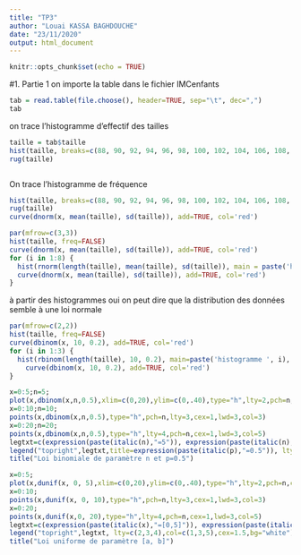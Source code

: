 ```yaml
---
title: "TP3"
author: "Louai KASSA BAGHDOUCHE"
date: "23/11/2020"
output: html_document
---
```


```r
knitr::opts_chunk$set(echo = TRUE)
```

#1. Partie 1 
on importe la table dans le fichier IMCenfants

```r
tab = read.table(file.choose(), header=TRUE, sep="\t", dec=",")
tab
```
on trace l'histogramme d'effectif des tailles
```r
taille = tab$taille
hist(taille, breaks=c(88, 90, 92, 94, 96, 98, 100, 102, 104, 106, 108, 110, 112), freq=TRUE)
rug(taille)



```

On trace l'histogramme de fréquence
```r
hist(taille, breaks=c(88, 90, 92, 94, 96, 98, 100, 102, 104, 106, 108, 110, 112), freq=FALSE)
rug(taille)
curve(dnorm(x, mean(taille), sd(taille)), add=TRUE, col='red')
```

```r
par(mfrow=c(3,3))
hist(taille, freq=FALSE)
curve(dnorm(x, mean(taille), sd(taille)), add=TRUE, col='red')
for (i in 1:8) {
  hist(rnorm(length(taille), mean(taille), sd(taille)), main = paste('histogramme ',i), xlab=paste('histogramme simulé de la loi normale', i), freq=FALSE)
  curve(dnorm(x, mean(taille), sd(taille)), add=TRUE, col='red')
}
```
à partir des histogrammes oui on peut dire que la distribution des données semble à une loi normale
```r
par(mfrow=c(2,2))
hist(taille, freq=FALSE)
curve(dbinom(x, 10, 0.2), add=TRUE, col='red')
for (i in 1:3) {
  hist(rbinom(length(taille), 10, 0.2), main=paste('histogramme ', i), xlab=paste('histogramme simulé de la loi binomiale', i), freq=FALSE)
    curve(dbinom(x, 10, 0.2), add=TRUE, col='red')
}
```
```r
x=0:5;n=5;
plot(x,dbinom(x,n,0.5),xlim=c(0,20),ylim=c(0,.40),type="h",lty=2,pch=n,cex=1,lwd=3,col=1,cex.axis=1.5,xlab="",ylab="");
x=0:10;n=10;
points(x,dbinom(x,n,0.5),type="h",pch=n,lty=3,cex=1,lwd=3,col=3)
x=0:20;n=20;
points(x,dbinom(x,n,0.5),type="h",lty=4,pch=n,cex=1,lwd=3,col=5)
legtxt=c(expression(paste(italic(n),"=5")), expression(paste(italic(n)," =10")), expression(paste(italic(n)," =20")) )
legend("topright",legtxt,title=expression(paste(italic(p),"=0.5")), lty=c(2,3,4),col=c(1,3,5),cex=1.5,bg="white")
title("Loi binomiale de paramètre n et p=0.5")
```

```r
x=0:5;
plot(x,dunif(x, 0, 5),xlim=c(0,20),ylim=c(0,.40),type="h",lty=2,pch=n,cex=1,lwd=3,col=1,cex.axis=1.5,xlab="",ylab="");
x=0:10;
points(x,dunif(x, 0, 10),type="h",pch=n,lty=3,cex=1,lwd=3,col=3)
x=0:20;
points(x,dunif(x,0, 20),type="h",lty=4,pch=n,cex=1,lwd=3,col=5)
legtxt=c(expression(paste(italic(x),"=[0,5]")), expression(paste(italic(x),"=[0,10]")), expression(paste(italic(x)," =[0,20]")) )
legend("topright",legtxt, lty=c(2,3,4),col=c(1,3,5),cex=1.5,bg="white")
title("Loi uniforme de paramètre [a, b]")

```

